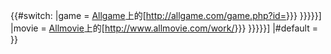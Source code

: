 {{#switch:{{lc:{{{1|}}}}}
|game = [[Allgame]]上的[http://allgame.com/game.php?id={{{id|{{{2|}}}}}} {{{label|{{{3|{{PAGENAME}}}}}}}}]
|movie = [[Allmovie]]上的[http://www.allmovie.com/work/{{{id|{{{2|}}}}}} {{{label|{{{3|{{PAGENAME}}}}}}}}]
|#default = {{error|请指定类型}}
}}<noinclude>
{{documentation}}
</noinclude>
